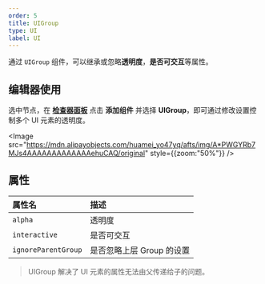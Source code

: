 ```yaml
---
order: 5
title: UIGroup
type: UI
label: UI
---
```


通过 `UIGroup` 组件，可以继承或忽略**透明度**，**是否可交互**等属性。

## 编辑器使用

选中节点，在 **[检查器面板](/docs/interface/inspector)** 点击 **添加组件** 并选择 **UIGroup**，即可通过修改设置控制多个 UI 元素的透明度。

<Image src="https://mdn.alipayobjects.com/huamei_yo47yq/afts/img/A*PWGYRb7MJs4AAAAAAAAAAAAAehuCAQ/original" style={{zoom:"50%"}} />

## 属性

| 属性名              | 描述                      |
| :------------------ | :------------------------ |
| `alpha`             | 透明度                    |
| `interactive`       | 是否可交互                |
| `ignoreParentGroup` | 是否忽略上层 Group 的设置 |

> UIGroup 解决了 UI 元素的属性无法由父传递给子的问题。
